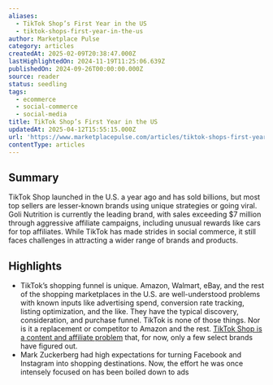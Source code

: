 ```yaml
---
aliases:
  - TikTok Shop’s First Year in the US
  - tiktok-shops-first-year-in-the-us
author: Marketplace Pulse
category: articles
createdAt: 2025-02-09T20:38:47.000Z
lastHighlightedOn: 2024-11-19T11:25:06.639Z
publishedOn: 2024-09-26T00:00:00.000Z
source: reader
status: seedling
tags:
  - ecommerce
  - social-commerce
  - social-media
title: TikTok Shop’s First Year in the US
updatedAt: 2025-04-12T15:55:15.000Z
url: 'https://www.marketplacepulse.com/articles/tiktok-shops-first-year-in-the-us'
contentType: articles
---
```

## Summary

TikTok Shop launched in the U.S. a year ago and has sold billions, but most top sellers are lesser-known brands using unique strategies or going viral. Goli Nutrition is currently the leading brand, with sales exceeding $7 million through aggressive affiliate campaigns, including unusual rewards like cars for top affiliates. While TikTok has made strides in social commerce, it still faces challenges in attracting a wider range of brands and products.

## Highlights

- TikTok’s shopping funnel is unique. Amazon, Walmart, eBay, and the rest of the shopping marketplaces in the U.S. are well-understood problems with known inputs like advertising spend, conversion rate tracking, listing optimization, and the like. They have the typical discovery, consideration, and purchase funnel. TikTok is none of those things. Nor is it a replacement or competitor to Amazon and the rest. [TikTok Shop is a content and affiliate problem](https://www.marketplacepulse.com/articles/tiktok-shop-is-a-content-first-shopping) that, for now, only a few select brands have figured out.
- Mark Zuckerberg had high expectations for turning Facebook and Instagram into shopping destinations. Now, the effort he was once intensely focused on has been boiled down to ads
